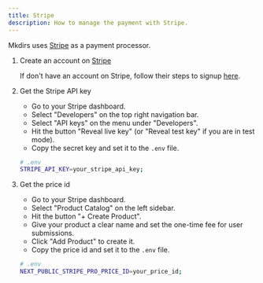 ```yaml
---
title: Stripe
description: How to manage the payment with Stripe.
---
```


Mkdirs uses [Stripe](https://stripe.com/) as a payment processor.


<Steps>

1. Create an account on [Stripe](https://stripe.com/)

    If don't have an account on Stripe, follow their steps to signup [here](https://dashboard.stripe.com/register).

2. Get the Stripe API key

    - Go to your Stripe dashboard.
    - Select "Developers" on the top right navigation bar.
    - Select "API keys" on the menu under "Developers".
    - Hit the button "Reveal live key" (or "Reveal test key" if you are in test mode).
    - Copy the secret key and set it to the `.env` file.

    ```bash
    # .env
    STRIPE_API_KEY=your_stripe_api_key;
    ```

3. Get the price id

    - Go to your Stripe dashboard.
    - Select "Product Catalog" on the left sidebar.
    - Hit the button "+ Create Product".
    - Give your product a clear name and set the one-time fee for user submissions.
    - Click "Add Product" to create it.
    - Copy the price id and set it to the `.env` file.

    ```bash
    # .env
    NEXT_PUBLIC_STRIPE_PRO_PRICE_ID=your_price_id;
    ```


</Steps>

